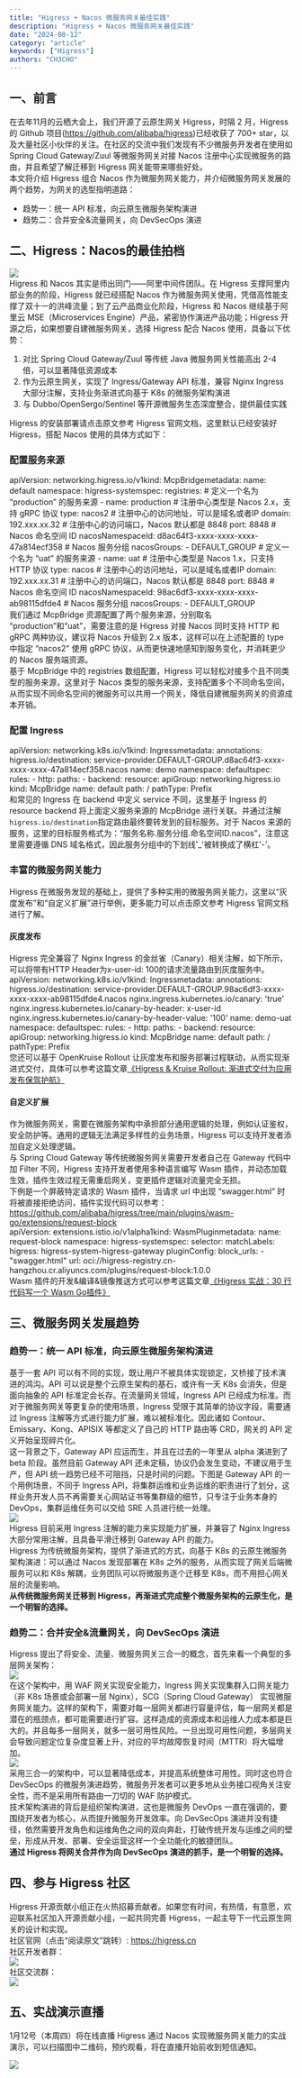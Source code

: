 ```yaml
---
title: "Higress + Nacos 微服务网关最佳实践"
description: "Higress + Nacos 微服务网关最佳实践"
date: "2024-08-12"
category: "article"
keywords: ["Higress"]
authors: "CH3CHO"
---
```


<a name="a1zDh"></a>
## 一、前言
在去年11月的云栖大会上，我们开源了云原生网关 Higress，时隔 2 月，Higress 的 Github 项目(https://github.com/alibaba/higress)已经收获了 700+ star，以及大量社区小伙伴的关注。在社区的交流中我们发现有不少微服务开发者在使用如 Spring Cloud Gateway/Zuul 等微服务网关对接 Nacos 注册中心实现微服务的路由，并且希望了解迁移到 Higress 网关能带来哪些好处。 <br />本文将介绍 Higress 组合 Nacos 作为微服务网关能力，并介绍微服务网关发展的两个趋势，为网关的选型指明道路：

- 趋势一：统一 API 标准，向云原生微服务架构演进
- 趋势二：合并安全&流量网关，向 DevSecOps 演进
<a name="WXJmM"></a>
## 二、Higress：Nacos的最佳拍档


![](https://intranetproxy.alipay.com/skylark/lark/0/2024/webp/299576/1723440859283-fc6db361-a728-46d4-bd79-73771af8b428.webp#clientId=u5e9371f5-4c08-4&from=paste&id=u802fc526&originHeight=428&originWidth=1080&originalType=url&ratio=1.7999999523162842&rotation=0&showTitle=false&status=done&style=none&taskId=u0ec6dee5-7f01-4aba-911f-9c1afd87f83&title=)<br />Higress 和 Nacos 其实是师出同门——阿里中间件团队。在 Higress 支撑阿里内部业务的阶段，Higress 就已经搭配 Nacos 作为微服务网关使用，凭借高性能支撑了双十一的洪峰流量；到了云产品商业化阶段，Higress 和 Nacos 继续基于阿里云 MSE（Microservices Engine）产品，紧密协作演进产品功能；Higress 开源之后，如果想要自建微服务网关，选择 Higress 配合 Nacos 使用，具备以下优势：

1. 对比 Spring Cloud Gateway/Zuul 等传统 Java 微服务网关性能高出 2-4 倍，可以显著降低资源成本
2. 作为云原生网关，实现了 Ingress/Gateway API 标准，兼容 Nginx Ingress 大部分注解，支持业务渐进式向基于 K8s 的微服务架构演进
3. 与 Dubbo/OpenSergo/Sentinel 等开源微服务生态深度整合，提供最佳实践

Higress 的安装部署请点击原文参考 Higress 官网文档，这里默认已经安装好 Higress，搭配 Nacos 使用的具体方式如下：
<a name="jF1vz"></a>
### 配置服务来源
apiVersion: networking.higress.io/v1kind: McpBridgemetadata:  name: default  namespace: higress-systemspec:  registries:    # 定义一个名为 “production” 的服务来源  - name: production    # 注册中心类型是 Nacos 2.x，支持 gRPC 协议    type: nacos2      # 注册中心的访问地址，可以是域名或者IP    domain: 192.xxx.xx.32    # 注册中心的访问端口，Nacos 默认都是 8848    port: 8848    # Nacos 命名空间 ID    nacosNamespaceId: d8ac64f3-xxxx-xxxx-xxxx-47a814ecf358        # Nacos 服务分组    nacosGroups:    - DEFAULT_GROUP    # 定义一个名为 “uat” 的服务来源  - name: uat    # 注册中心类型是 Nacos 1.x，只支持 HTTP 协议    type: nacos    # 注册中心的访问地址，可以是域名或者IP    domain: 192.xxx.xx.31    # 注册中心的访问端口，Nacos 默认都是 8848    port: 8848    # Nacos 命名空间 ID    nacosNamespaceId: 98ac6df3-xxxx-xxxx-xxxx-ab98115dfde4        # Nacos 服务分组    nacosGroups:    - DEFAULT_GROUP<br />我们通过 McpBridge 资源配置了两个服务来源，分别取名 “production”和“uat”，需要注意的是 Higress 对接 Nacos 同时支持 HTTP 和 gRPC 两种协议，建议将 Nacos 升级到 2.x 版本，这样可以在上述配置的 type 中指定 “nacos2” 使用 gRPC 协议，从而更快速地感知到服务变化，并消耗更少的 Nacos 服务端资源。 <br />基于 McpBridge 中的 registries 数组配置，Higress 可以轻松对接多个且不同类型的服务来源，这里对于 Nacos 类型的服务来源，支持配置多个不同命名空间，从而实现不同命名空间的微服务可以共用一个网关，降低自建微服务网关的资源成本开销。
<a name="DVu8b"></a>
### 配置 Ingress
apiVersion: networking.k8s.io/v1kind: Ingressmetadata:  annotations:    higress.io/destination: service-provider.DEFAULT-GROUP.d8ac64f3-xxxx-xxxx-xxxx-47a814ecf358.nacos  name: demo  namespace: defaultspec:  rules:  - http:      paths:      - backend:          resource:            apiGroup: networking.higress.io            kind: McpBridge            name: default        path: /        pathType: Prefix<br />和常见的 Ingress 在 backend 中定义 service 不同，这里基于 Ingress 的 resource backend 将上面定义服务来源的 McpBridge 进行关联。并通过注解`higress.io/destination`指定路由最终要转发到的目标服务。对于 Nacos 来源的服务，这里的目标服务格式为：“服务名称.服务分组.命名空间ID.nacos”，注意这里需要遵循 DNS 域名格式，因此服务分组中的下划线'_'被转换成了横杠'-'。
<a name="i2rFk"></a>
### 丰富的微服务网关能力
Higress 在微服务发现的基础上，提供了多种实用的微服务网关能力，这里以“灰度发布”和“自定义扩展”进行举例，更多能力可以点击原文参考 Higress 官网文档进行了解。
<a name="vk169"></a>
#### 灰度发布
Higress 完全兼容了 Nginx Ingress 的金丝雀（Canary）相关注解，如下所示，可以将带有HTTP Header为x-user-id: 100的请求流量路由到灰度服务中。<br />apiVersion: networking.k8s.io/v1kind: Ingressmetadata:  annotations:    higress.io/destination: service-provider.DEFAULT-GROUP.98ac6df3-xxxx-xxxx-xxxx-ab98115dfde4.nacos    nginx.ingress.kubernetes.io/canary: 'true'    nginx.ingress.kubernetes.io/canary-by-header: x-user-id    nginx.ingress.kubernetes.io/canary-by-header-value: '100'  name: demo-uat  namespace: defaultspec:  rules:  - http:      paths:      - backend:          resource:            apiGroup: networking.higress.io            kind: McpBridge            name: default        path: /        pathType: Prefix<br />您还可以基于 OpenKruise Rollout 让灰度发布和服务部署过程联动，从而实现渐进式交付，具体可以参考这篇文章[《Higress & Kruise Rollout: 渐进式交付为应用发布保驾护航》](http://mp.weixin.qq.com/s?__biz=MzUzNzYxNjAzMg==&mid=2247548467&idx=1&sn=cca21c0f8a2eb302f608c65826a40b12&chksm=fae635fccd91bcea243c9532f96cb837ae925be211bba15c48c77d9687aa9c343e0e6321e680&scene=21#wechat_redirect)
<a name="fhgPZ"></a>
#### 自定义扩展
作为微服务网关，需要在微服务架构中承担部分通用逻辑的处理，例如认证鉴权，安全防护等。通用的逻辑无法满足多样性的业务场景，Higress 可以支持开发者添加自定义处理逻辑。<br />与 Spring Cloud Gateway 等传统微服务网关需要开发者自己在 Gateway 代码中加 Filter 不同，Higress 支持开发者使用多种语言编写 Wasm 插件，并动态加载生效，插件生效过程无需重启网关，变更插件逻辑对流量完全无损。 <br />下例是一个屏蔽特定请求的 Wasm 插件，当请求 url 中出现 “swagger.html” 时将被直接拒绝访问，插件实现代码可以参考：https://github.com/alibaba/higress/tree/main/plugins/wasm-go/extensions/request-block<br />apiVersion: extensions.istio.io/v1alpha1kind: WasmPluginmetadata:  name: request-block  namespace: higress-systemspec:  selector:    matchLabels:      higress: higress-system-higress-gateway  pluginConfig:    block_urls:    - "swagger.html"  url: oci://higress-registry.cn-hangzhou.cr.aliyuncs.com/plugins/request-block:1.0.0<br />Wasm 插件的开发&编译&镜像推送方式可以参考这篇文章[《Higress 实战：30 行代码写一个 Wasm Go插件》](http://mp.weixin.qq.com/s?__biz=MzU0MzkyMTgzNg==&mid=2247483770&idx=1&sn=96e1c5c99d991eaad8c72367ba02535d&chksm=fb0542b9cc72cbafa7a5987f1e15733cf2773064bb8ffaffe8988527c57a6326b0d10a425f56&scene=21#wechat_redirect)
<a name="CI9wl"></a>
## 三、微服务网关发展趋势
<a name="fBbM1"></a>
### 趋势一：统一 API 标准，向云原生微服务架构演进
基于一套 API 可以有不同的实现，既让用户不被具体实现锁定，又桥接了技术演进的鸿沟。API 可以说是整个云原生架构的基石，或许有一天 K8s 会消失，但是面向抽象的 API 标准定会长存。在流量网关领域，Ingress API 已经成为标准。而对于微服务网关等更复杂的使用场景，Ingress 受限于其简单的协议字段，需要通过 Ingress 注解等方式进行能力扩展，难以被标准化。因此诸如 Contour、Emissary、Kong、APISIX 等都定义了自己的 HTTP 路由等 CRD，网关的 API 定义开始呈现碎片化。<br />这一背景之下，Gateway API 应运而生，并且在过去的一年里从 alpha 演进到了 beta 阶段。虽然目前 Gateway API 还未定稿，协议仍会发生变动，不建议用于生产，但 API 统一趋势已经不可阻挡，只是时间的问题。下图是 Gateway API 的一个用例场景，不同于 Ingress API，将集群运维和业务运维的职责进行了划分，这样业务开发人员不再需要关心网站证书等集群级的细节，只专注于业务本身的 DevOps，集群运维任务可以交给 SRE 人员进行统一处理。 <br />![](https://intranetproxy.alipay.com/skylark/lark/0/2024/webp/299576/1723440859276-9768cade-79e4-4fe6-a3cd-5c89b4f275f7.webp#clientId=u5e9371f5-4c08-4&from=paste&id=u7f64e395&originHeight=600&originWidth=1080&originalType=url&ratio=1.7999999523162842&rotation=0&showTitle=false&status=done&style=none&taskId=ub4d466d1-d5da-4493-b744-bd404e5b49a&title=)<br />Higress 目前采用 Ingress 注解的能力来实现能力扩展，并兼容了 Nginx Ingress 大部分常用注解，且具备平滑迁移到 Gateway API 的能力。<br />Higress 为传统微服务架构，提供了渐进式的方式，向基于 K8s 的云原生微服务架构演进：可以通过 Nacos 发现部署在 K8s 之外的服务，从而实现了网关后端微服务可以和 K8s 解耦，业务团队可以将微服务逐个迁移至 K8s，而不用担心网关层的流量影响。 <br />**从传统微服务网关迁移到 Higress，再渐进式完成整个微服务架构的云原生化，是一个明智的选择。**
<a name="L7B5h"></a>
### 趋势二：合并安全&流量网关，向 DevSecOps 演进
Higress 提出了将安全、流量、微服务网关三合一的概念，首先来看一个典型的多层网关架构： <br />![](https://intranetproxy.alipay.com/skylark/lark/0/2024/png/299576/1723440861340-ea61fca2-3f9f-4d15-b5b4-87bd56d03507.png#clientId=u5e9371f5-4c08-4&from=paste&id=ud2fd7426&originHeight=162&originWidth=1080&originalType=url&ratio=1.7999999523162842&rotation=0&showTitle=false&status=done&style=none&taskId=ua3b53d97-b777-400a-bffd-1388be7f43a&title=)<br />在这个架构中，用 WAF 网关实现安全能力，Ingress 网关实现集群入口网关能力（非 K8s 场景或会部署一层 Nginx），SCG（Spring Cloud Gateway） 实现微服务网关能力。这样的架构下，需要对每一层网关都进行容量评估，每一层网关都是潜在的瓶颈点，都可能需要进行扩容。这样造成的资源成本和运维人力成本都是巨大的。并且每多一层网关，就多一层可用性风险。一旦出现可用性问题，多层网关会导致问题定位复杂度显著上升，对应的平均故障恢复时间（MTTR）将大幅增加。 <br />![](https://intranetproxy.alipay.com/skylark/lark/0/2024/webp/299576/1723440859545-cdaac626-5cdc-4b7e-b6b5-47232d10d62b.webp#clientId=u5e9371f5-4c08-4&from=paste&id=uc2c02e29&originHeight=162&originWidth=1080&originalType=url&ratio=1.7999999523162842&rotation=0&showTitle=false&status=done&style=none&taskId=uc0aa6067-5e4e-4204-bec1-8d4871236ff&title=)<br />采用三合一的架构中，可以显著降低成本，并提高系统整体可用性。同时这也符合 DevSecOps 的微服务演进趋势，微服务开发者可以更多地从业务接口视角关注安全性，而不是采用所有路由一刀切的 WAF 防护模式。 <br />技术架构演进的背后是组织架构演进，这也是微服务 DevOps 一直在强调的，要围绕开发者为核心，从而提升微服务开发效率。向 DevSecOps 演进并没有捷径，依然需要开发角色和运维角色之间的双向奔赴，打破传统开发与运维之间的壁垒，形成从开发、部署、安全运营这样一个全功能化的敏捷团队。 <br />**通过 Higress 将网关合并作为向 DevSecOps 演进的抓手，是一个明智的选择。**
<a name="OtbUe"></a>
## 四、参与 Higress 社区
Higress 开源贡献小组正在火热招募贡献者。如果您有时间，有热情，有意愿，欢迎联系社区加入开源贡献小组，一起共同完善 Higress，一起主导下一代云原生网关的设计和实现。 <br />社区官网（点击“阅读原文”跳转）: https://higress.cn <br />社区开发者群：<br />![](https://intranetproxy.alipay.com/skylark/lark/0/2024/png/299576/1723440859713-fade72af-a5b3-42e5-949f-4e5029a26a44.png#clientId=u5e9371f5-4c08-4&from=paste&id=ubd230837&originHeight=1280&originWidth=979&originalType=url&ratio=1.7999999523162842&rotation=0&showTitle=false&status=done&style=none&taskId=u9a534bd8-6cc8-439e-90e3-eaca179d39b&title=)<br />社区交流群：<br />![](https://intranetproxy.alipay.com/skylark/lark/0/2024/webp/299576/1723440859683-531b7232-39d1-477a-9af8-538334d60e00.webp#clientId=u5e9371f5-4c08-4&from=paste&id=u9c1107b9&originHeight=405&originWidth=720&originalType=url&ratio=1.7999999523162842&rotation=0&showTitle=false&status=done&style=none&taskId=u6f9ce1c5-ce1d-4cf7-8a79-70a8d8cac96&title=)
<a name="R1jQa"></a>
## 五、实战演示直播
1月12号（本周四）将在线直播 Higress 通过 Nacos 实现微服务网关能力的实战演示，可以扫描图中二维码，预约观看，将在直播开始前收到短信通知。 

![](https://intranetproxy.alipay.com/skylark/lark/0/2024/webp/299576/1723440859700-e030e0bb-a66b-44f4-9c8b-f344934e2ebf.webp#clientId=u5e9371f5-4c08-4&from=paste&id=u2f91babe&originHeight=1472&originWidth=1080&originalType=url&ratio=1.7999999523162842&rotation=0&showTitle=false&status=done&style=none&taskId=u4db370ee-a6d3-4813-adb1-d4558f7d0e9&title=)


